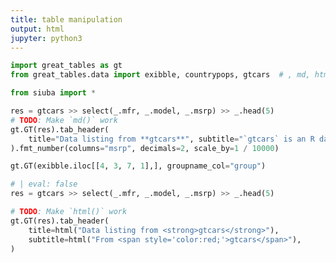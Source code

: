 ```yaml
---
title: table manipulation
output: html
jupyter: python3
---
```


```python
import great_tables as gt
from great_tables.data import exibble, countrypops, gtcars  # , md, html

from siuba import *

```


```python
res = gtcars >> select(_.mfr, _.model, _.msrp) >> _.head(5)
# TODO: Make `md()` work
gt.GT(res).tab_header(
    title="Data listing from **gtcars**", subtitle="`gtcars` is an R dataset"
).fmt_number(columns="msrp", decimals=2, scale_by=1 / 10000)
```


```python
gt.GT(exibble.iloc[[4, 3, 7, 1],], groupname_col="group")
```


```python
# | eval: false
res = gtcars >> select(_.mfr, _.model, _.msrp) >> _.head(5)

# TODO: Make `html()` work
gt.GT(res).tab_header(
    title=html("Data listing from <strong>gtcars</strong>"),
    subtitle=html("From <span style='color:red;'>gtcars</span>"),
)

```

